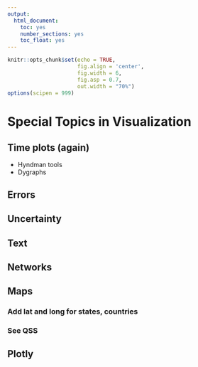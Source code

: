 ```yaml
---
output:
  html_document:
    toc: yes
    number_sections: yes
    toc_float: yes
---
```


```r
knitr::opts_chunk$set(echo = TRUE, 
                      fig.align = 'center',
                      fig.width = 6,
                      fig.asp = 0.7,
                      out.width = "70%")
options(scipen = 999)

```

# Special Topics in Visualization

## Time plots (again)
- Hyndman tools 
- Dygraphs

## Errors

## Uncertainty

## Text

## Networks

## Maps 

### Add lat and long for states, countries
### See QSS

## Plotly